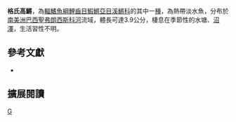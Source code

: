 {{Speciesbox 
| taxon = Hypsolebias guanambi
| status = NE
| status_system = IUCN3.1
| authority =  [[Costa|Costa]] & [[Amorim|Amorim]], 2011
| synonyms = 
}}
'''格氏高鱂'''，為[[輻鰭魚綱|輻鰭魚綱]][[鯉齒目|鯉齒目]][[鰕鱂亞目|鰕鱂亞目]][[溪鱂科|溪鱂科]]的其中一[[種|種]]，為熱帶淡水魚，分布於[[南美洲|南美洲]][[巴西|巴西]][[聖弗朗西斯科河|聖弗朗西斯科河]]流域，體長可達3.9公分，棲息在季節性的水塘、[[沼澤|沼澤]]，生活習性不明。

== 參考文獻 ==
*{{FishBase_species|genus=Hypsolebias|species=guanambi|year=2014|month=8}}

== 擴展閱讀 ==
{{refbegin}}
{{wikispecies-inline|Hypsolebias guanambi|格氏高鱂}}
{{refend}}
{{Taxonbar|from=Q13341659}}

[[Category:高鱂屬|G]]


{{魚類小作品}}